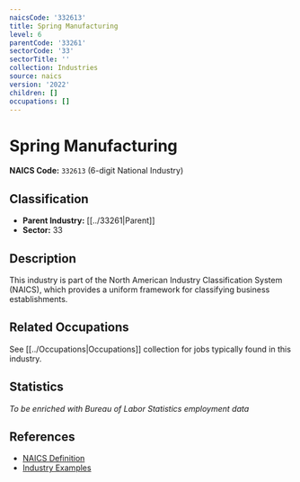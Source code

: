 ```yaml
---
naicsCode: '332613'
title: Spring Manufacturing
level: 6
parentCode: '33261'
sectorCode: '33'
sectorTitle: ''
collection: Industries
source: naics
version: '2022'
children: []
occupations: []
---
```

# Spring Manufacturing

**NAICS Code:** `332613` (6-digit National Industry)

## Classification

- **Parent Industry:** [[../33261|Parent]]
- **Sector:** 33

## Description

This industry is part of the North American Industry Classification System (NAICS), which provides a uniform framework for classifying business establishments.

## Related Occupations

See [[../Occupations|Occupations]] collection for jobs typically found in this industry.

## Statistics

*To be enriched with Bureau of Labor Statistics employment data*

## References

- [NAICS Definition](https://www.census.gov/naics/)
- [Industry Examples](https://www.census.gov/naics/2022NAICS/)
